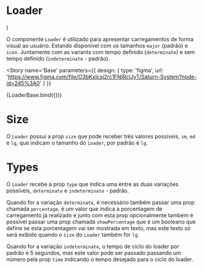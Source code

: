 

<Meta title='Data Display/Loader' component={Loader} />

# Loader

  <ThemeProvider>
    <Loader {...args} />
  </ThemeProvider>
)

O componente `Loader` é utilizado para apresentar carregamentos de forma visual ao usuário. Estando disponível com os tamanhos `major` (padrão) e `icon`. Juntamente com as variants com tempo definido (`determinate`) e sem tempo definido (`indeterminate` - padrão).

<Story
  name='Base'
  parameters={{
    design: {
      type: 'figma',
      url: 'https://www.figma.com/file/O3bKxIcsj2rc1FNIRclJyT/Saturn-System?node-id=245%3A0'
    }
  }}
>
  {LoaderBase.bind({})}
</Story>


# Size

O `Loader` possuí a prop `size` que pode receber três valores possíveis, `sm`, `md` e `lg`, que indicam o tamanho do `Loader`, por padrão é `lg`.

<Canvas>
  <Story
    name='Size'
    parameters={{
      design: {
        type: 'figma',
        url: 'https://www.figma.com/file/O3bKxIcsj2rc1FNIRclJyT/Saturn-System?node-id=245%3A0'
      }
    }}
  >
    <ThemeProvider>
      <Loader size='lg' />
      <Loader size='md' />
      <Loader size='sm' />
    </ThemeProvider>
  </Story>
</Canvas>

# Types

O `Loader` recebe a prop `type` que indica uma entre as duas variações possíveis, `determinate` e `indeterminate` - padrão.

Quando for a variação `determinate`, é necessário também passar uma prop chamada `percentage`, é um valor que indica a porcentagem de carregamento já realizado e junto com esta prop opcionalmente também é possível passar uma prop chamada `showPercentage` que é um booleano que define se esta porcentagem vai ser mostrada em texto, mas este texto só será exibido quando o `size` do `Loader` também for `lg`.

Quando for a variação `indeterminate`, o tempo de ciclo do loader por padrão é 5 segundos, mas este valor pode ser passado passando um número pela prop `time` indicando o tempo desejado para o ciclo do loader.

<Canvas>
  <Story
    name='Variants'
    parameters={{
      design: {
        type: 'figma',
        url: 'https://www.figma.com/file/O3bKxIcsj2rc1FNIRclJyT/Saturn-System?node-id=245%3A0'
      }
    }}
  >
    <ThemeProvider>
      <Loader percentage={30} showPercentage type='determinate' />
      <Loader percentage={30} type='determinate' />
      <Loader type='indeterminate' />
      <Loader type='indeterminate' time={8} />
    </ThemeProvider>
  </Story>
</Canvas>

<ArgsTable of={Loader} />
